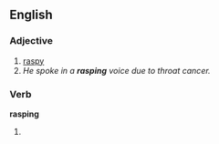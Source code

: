 ==English==

===Adjective===
{{en-adj}}

#[[raspy]]
#''He spoke in a '''rasping''' voice due to throat cancer.''

===Verb===
'''rasping'''

#{{present participle of|[[rasp]]}}